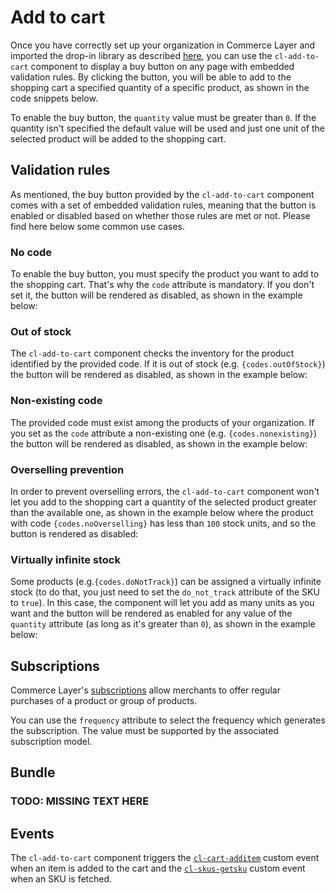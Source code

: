 
<Meta of={Stories} />

# Add to cart

Once you have correctly set up your organization in Commerce Layer and imported the drop-in library as described [here](?path=/docs/getting-started--docs), you can use the `cl-add-to-cart` component to display a buy button on any page with embedded validation rules. By clicking the button, you will be able to add to the shopping cart a specified quantity of a specific product, as shown in the code snippets below.

To enable the buy button, the `quantity` value must be greater than `0`. If the quantity isn't specified the default value will be used and just one unit of the selected product will be added to the shopping cart.

<Canvas of={Stories.Basic} />

<Controls of={Stories.Basic} />

## Validation rules

As mentioned, the buy button provided by the `cl-add-to-cart` component comes with a set of embedded validation rules, meaning that the button is enabled or disabled based on whether those rules are met or not. Please find here below some common use cases.

### No code

To enable the buy button, you must specify the product you want to add to the shopping cart. That's why the `code` attribute is mandatory. If you don't set it, the button will be rendered as disabled, as shown in the example below:

<Canvas of={Stories.WithoutAttributes} />

### Out of stock

The <code>cl-add-to-cart</code> component checks the inventory for the product identified by the provided code. If it is out of stock (e.g. <code>{codes.outOfStock}</code>) the button will be rendered as disabled, as shown in the example below:

<Canvas of={Stories.OutOfStock} />

### Non-existing code

The provided code must exist among the products of your organization. If you set as the <code>code</code> attribute a non-existing one (e.g. <code>{codes.nonexisting}</code>) the button will be rendered as disabled, as shown in the example below:

<Canvas of={Stories.Nonexisting} />

### Overselling prevention

In order to prevent overselling errors, the <code>cl-add-to-cart</code> component won't let you add to the shopping cart a quantity of the selected product greater than the available one, as shown in the example below where the product with code <code>{codes.noOverselling}</code> has less than <code>100</code> stock units, and so the button is rendered as disabled:

<Canvas of={Stories.OversellingPrevention} />

### Virtually infinite stock

Some products (e.g.<code>{codes.doNotTrack}</code>) can be assigned a virtually infinite stock (to do that, you just need to set the <code>do_not_track</code> attribute of the SKU to <code>true</code>). In this case, the component will let you add as many units as you want and the button will be rendered as enabled for any value of the  <code>quantity</code> attribute (as long as it's greater than  <code>0</code>), as shown in the example below:

<Canvas of={Stories.DoNotTrack} />

## Subscriptions

Commerce Layer's [subscriptions](https://docs.commercelayer.io/core/v/how-tos/placing-orders/subscriptions) allow merchants to offer regular purchases of a product or group of products.

You can use the `frequency` attribute to select the frequency which generates the subscription. The value must be supported by the associated subscription model.

<Canvas of={Stories.Subscription} />

## Bundle

### TODO: MISSING TEXT HERE ###

<Canvas of={Stories.Bundle} />

## Events

The `cl-add-to-cart` component triggers the [`cl-cart-additem`](?path=/docs/events--docs#cl-cart-additem) custom event when an item is added to the cart and the [`cl-skus-getsku`](?path=/docs/events--docs#cl-skus-getsku) custom event when an SKU is fetched.
